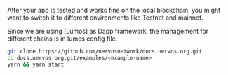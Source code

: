 After your app is tested and works fine on the local blockchain, you might want to switch it to different environments like Testnet and mainnet.

Since we are using [Lumos] as Dapp framework, the management for different chains is in lumos config file.

```sh
git clone https://github.com/nervosnetwork/docs.nervos.org.git
cd docs.nervos.org.git/examples/<example-name>
yarn && yarn start
```
